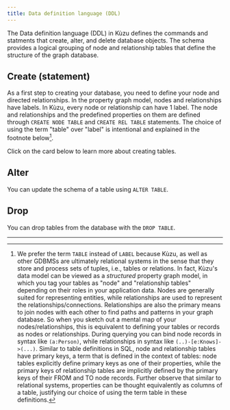 ```yaml
---
title: Data definition language (DDL)
---
```



The Data definition language (DDL) in Kùzu defines the commands and statments that create, alter,
and delete database objects. The schema provides a logical grouping of node and relationship tables
that define the structure of the graph database.

## Create (statement)

As a first step to creating your database, you need to define your node and directed relationships.
In the property graph model, nodes and relationships have labels. In Kùzu, every node or
relationship can have 1 label. The node and relationships and the predefined properties on them are
defined through `CREATE NODE TABLE` and `CREATE REL TABLE` statements.
The choice of using the term "table" over "label" is intentional and explained in the footnote below[^1].

Click on the card below to learn more about creating tables.

<LinkCard
    title="CREATE" href="./data-definition/create-table"
    description="Create node and relationship tables"
/>

## Alter

You can update the schema of a table using `ALTER TABLE`.

<LinkCard
    title="ALTER" href="./data-definition/alter"
    description="Update the schema of a node or relationship table"
/>

## Drop

You can drop tables from the database with the `DROP TABLE`.

<LinkCard
    title="DROP" href="./data-definition/drop"
    description="Drop node or relationship table"
/>

---

[^1]: We prefer the term `TABLE` instead of `LABEL` because Kùzu, as well as other GDBMSs are
ultimately relational systems in the sense that they store and process sets of tuples, i.e., tables
or relations. In fact, Kùzu's data model can be viewed as a _structured_ property graph model, in
which you tag your tables as "node" and "relationship tables" depending on their roles in your
application data. Nodes are generally
suited for representing entities, while relationships are used to represent the
relationships/connections. Relationships are also the primary means to join nodes with each other to
find paths and patterns in your graph database. So when you sketch out a mental map of your
nodes/relationships, this is equivalent to defining your tables or records as nodes or relationships.
During querying you can bind node records in syntax like `(a:Person)`, while relationships in syntax
like `(..)-[e:Knows]->(...)`. Similar to table definitions in SQL, node and relationship tables have
primary keys, a term that is defined in the context of tables: node tables explicitly define
primary keys as one of their properties, while the primary keys of relationship tables are
implicitly defined by the primary keys of their FROM and TO node records. Further observe that
similar to relational systems, properties can be thought equivalently as columns of a table,
justifying our choice of using the term table in these definitions.
